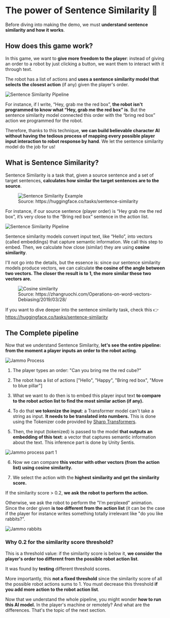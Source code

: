 # The power of Sentence Similarity 🤖

Before diving into making the demo, we must **understand sentence similarity and how it works**.

## How does this game work?

In this game, we want to **give more freedom to the player**: instead of giving an order to a robot by just clicking a button, we want them to interact with it through text.

The robot has a list of actions and **uses a sentence similarity model that selects the closest action** (if any) given the player's order.

<img src="https://huggingface.co/datasets/huggingface-ml-4-games-course/course-images/resolve/main/en/unit1/unity/sentence-similarity.jpg" alt="Sentence Similarity Pipeline"/>

For instance, if I write, “Hey, grab me the red box”, **the robot isn't programmed to know what “Hey, grab me the red box” is**. But the sentence similarity model connected this order with the “bring red box” action we programmed for the robot.

Therefore, thanks to this technique, **we can build believable character AI without having the tedious process of mapping every possible player input interaction to robot response by hand**. We let the sentence similarity model do the job for us!

## What is Sentence Similarity?

Sentence Similarity is a task that, given a source sentence and a set of target sentences, **calculates how similar the target sentences are to the source**.

<figure>
<img src="https://huggingface.co/datasets/huggingface-ml-4-games-course/course-images/resolve/main/en/unit1/unity/sentence-similarity-example.jpg" alt="Sentence Similarity Example"/>
<figcaption>Source: https://huggingface.co/tasks/sentence-similarity</figcaption>
</figure>

For instance, if our source sentence (player order) is “Hey grab me the red box”, it’s very close to the “Bring red box” sentence in the action list.

<img src="https://huggingface.co/datasets/huggingface-ml-4-games-course/course-images/resolve/main/en/unit1/unity/sentence-similarity.jpg" alt="Sentence Similarity Pipeline"/>


Sentence similarity models convert input text, like “Hello”, into vectors (called embeddings) that capture semantic information. We call this step to embed. Then, we calculate how close (similar) they are using **cosine similarity**.

I'll not go into the details, but the essence is: since our sentence similarity models produce vectors, we can calculate **the cosine of the angle between two vectors. The closer the result is to 1, the more similar these two vectors are.**

<figure>
<img src="https://huggingface.co/datasets/huggingface-ml-4-games-course/course-images/resolve/main/en/unit1/unity/cosine.png" alt="Cosine similarity"/>
<figcaption> Source: https://zhangruochi.com/Operations-on-word-vectors-Debiasing/2019/03/28/</figcaption>
</figure>

If you want to dive deeper into the sentence similarity task, check this 👉 https://huggingface.co/tasks/sentence-similarity

## The Complete pipeline

Now that we understand Sentence Similarity, **let's see the entire pipeline: from the moment a player inputs an order to the robot acting**.

<img src="https://huggingface.co/datasets/huggingface-ml-4-games-course/course-images/resolve/main/en/unit1/unity/jammo-process.jpg" alt="Jammo Process"/>

1. The player types an order: "Can you bring me the red cube?"

2. The robot has a list of actions ["Hello", "Happy", "Bring red box", "Move to blue pillar"]

3. What we want to do then is to embed this player input text **to compare to the robot action list to find the most similar action (if any).**

4. To do that **we tokenize the input**: a Transformer model can't take a string as input. **It needs to be translated into numbers.** This is done using the Tokenizer code provided by [Sharp Transformers](https://github.com/huggingface/sharp-transformers).

5. Then, the input (tokenized) is passed to the model **that outputs an embedding of this text**: a vector that captures semantic information about the text. This inference part is done by Unity Sentis.

<img src="https://huggingface.co/datasets/huggingface-ml-4-games-course/course-images/resolve/main/en/unit1/unity/jammo-process-1.jpg" alt="Jammo process part 1"/>

6. Now we can compare **this vector with other vectors (from the action list) using cosine similarity.**

7. We select the action with the **highest similarity and get the similarity score.**

If the similarity score > 0.2, **we ask the robot to perform the action.**

Otherwise, we ask the robot to perform the "I'm perplexed" animation. Since the order given **is too different from the action list** (it can be the case if the player for instance writes something totally irrelevant like "do you like rabbits?".

<img src="https://huggingface.co/datasets/huggingface-ml-4-games-course/course-images/resolve/main/en/unit1/unity/rabbits.gif" alt="Jammo rabbits"/>

### Why 0.2 for the similarity score threshold?

This is a threshold value: if the similarity score is below it, **we consider the player's order too different from the possible robot action list**.

It was found by **testing** different threshold scores.

More importantly, this **not a fixed threshold** since the similarity score of all the possible robot actions sums to 1. You must decrease this threshold **if you add more action to the robot action list**.

Now that we understand the whole pipeline, you might wonder **how to run this AI model.** In the player's machine or remotely? And what are the differences. That's the topic of the next section.